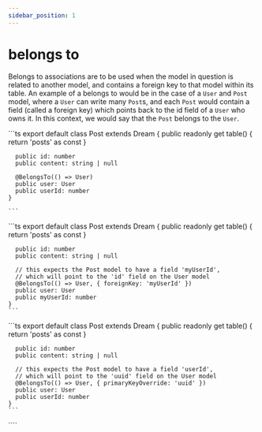 ```yaml
---
sidebar_position: 1
---
```



# belongs to

Belongs to associations are to be used when the model in question is related to another model, and contains a foreign key to that model within its table. An example of a belongs to would be in the case of a `User` and `Post` model, where a `User` can write many `Post`s, and each `Post` would contain a field (called a foreign key) which points back to the id field of a `User` who owns it. In this context, we would say that the `Post` belongs to the `User`.

<Tabs>
  <TabItem value="basic" label="basic" default>
    ```ts
    export default class Post extends Dream {
      public readonly get table() {
        return 'posts' as const
      }

      public id: number
      public content: string | null

      @BelongsTo(() => User)
      public user: User
      public userId: number
    }

    ```

  </TabItem>

  <TabItem value="foreign-key" label="foreign key">
    ```ts
    export default class Post extends Dream {
      public readonly get table() {
        return 'posts' as const
      }

      public id: number
      public content: string | null

      // this expects the Post model to have a field 'myUserId',
      // which will point to the 'id' field on the User model
      @BelongsTo(() => User, { foreignKey: 'myUserId' })
      public user: User
      public myUserId: number
    }
    ```

  </TabItem>

  <TabItem value="primary-key-override" label="primary key override">
    ```ts
    export default class Post extends Dream {
      public readonly get table() {
        return 'posts' as const
      }

      public id: number
      public content: string | null

      // this expects the Post model to have a field 'userId',
      // which will point to the 'uuid' field on the User model
      @BelongsTo(() => User, { primaryKeyOverride: 'uuid' })
      public user: User
      public userId: number
    }
    ```

  </TabItem>
</Tabs>
````
